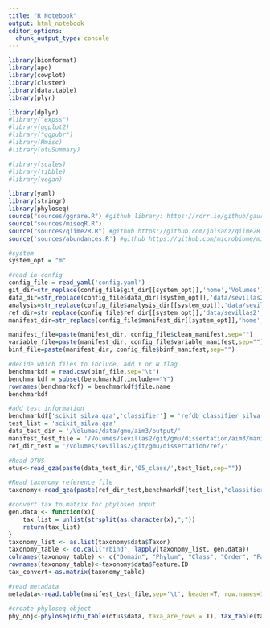 ```yaml
---
title: "R Notebook"
output: html_notebook
editor_options: 
  chunk_output_type: console
---
```


```r


library(biomformat)
library(ape)
library(cowplot)
library(cluster)
library(data.table)
library(plyr)

library(dplyr)
#library("expss")
#library(ggplot2)
#library("ggpubr")
#library(Hmisc)
#library(otuSummary)

#library(scales)
#library(tibble)
#library(vegan)

library(yaml)
library(stringr)
library(phyloseq)
source("sources/ggrare.R") #github library: https://rdrr.io/github/gauravsk/ranacapa/
source("sources/miseqR.R")
source("sources/qiime2R.R") #github https://github.com/jbisanz/qiime2R
source('sources/abundances.R') #github https://github.com/microbiome/microbiome
```

```r
#system
system_opt = "m"

#read in config
config_file = read_yaml('config.yaml')
git_dir=str_replace(config_file$git_dir[[system_opt]],'home','Volumes')
data_dir=str_replace(config_file$data_dir[[system_opt]],'data/sevillas2','Volumes/data')
analysis=str_replace(config_file$analysis_dir[[system_opt]],'data/sevillas2','Volumes/data')
ref_dir=str_replace(config_file$ref_dir[[system_opt]],'data/sevillas2','Volumes/data')
manifest_dir=str_replace(config_file$manifest_dir[[system_opt]],'home','Volumes')

manifest_file=paste(manifest_dir, config_file$clean_manifest,sep="")
variable_file=paste(manifest_dir, config_file$variable_manifest,sep="")
binf_file=paste(manifest_dir, config_file$binf_manifest,sep="")
```


```r
#decide which files to include, add Y or N flag
benchmarkdf = read.csv(binf_file,sep="\t")
benchmarkdf = subset(benchmarkdf,include=="Y")
rownames(benchmarkdf) = benchmarkdf$file.name
benchmarkdf
```

```r
#add test information
benchmarkdf['scikit_silva.qza','classifier'] = 'refdb_classifier_silva.qza'
test_list = 'scikit_silva.qza'
data_test_dir = '/Volumes/data/gmu/aim3/output/' 
manifest_test_file = '/Volumes/sevillas2/git/gmu/dissertation/aim3/manifest/manifest.tsv'
ref_dir_test = '/Volumes/sevillas2/git/gmu/dissertation/ref/'

#Read OTUS
otus<-read_qza(paste(data_test_dir,'05_class/',test_list,sep=""))

#Read taxonomy reference file
taxonomy<-read_qza(paste(ref_dir_test,benchmarkdf[test_list,"classifier"],sep=""))

#convert tax to matrix for phyloseq input
gen.data <- function(x){
    tax_list = unlist(strsplit(as.character(x),";"))
    return(tax_list)
}
taxonomy_list <- as.list(taxonomy$data$Taxon)
taxonomy_table <- do.call("rbind", lapply(taxonomy_list, gen.data))
colnames(taxonomy_table) <- c("Domain", "Phylum", "Class", "Order", "Family", "Genus", "Species")
rownames(taxonomy_table)<-taxonomy$data$Feature.ID
tax_convert<-as.matrix(taxonomy_table)

#read metadata
metadata<-read.table(manifest_test_file,sep='\t', header=T, row.names=1, comment="")

#create phyloseq object
phy_obj<-phyloseq(otu_table(otus$data, taxa_are_rows = T), tax_table(tax_convert), sample_data(metadata))

```

